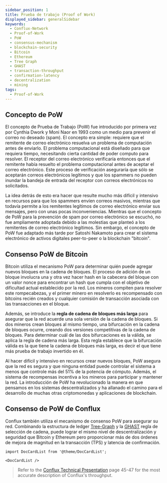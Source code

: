 ```yaml
---
sidebar_position: 1
title: Prueba de trabajo (Proof of Work)
displayed_sidebar: generalSidebar
keywords:
  - Conflux-Network
  - Proof-of-Work
  - PoW
  - consensus-mechanism
  - blockchain-security
  - Bitcoin
  - Ethereum
  - Tree Graph
  - GHAST
  - transaction-throughput
  - confirmation-latency
  - decentralization
  - mining
tags:
  - Proof-of-Work
---
```


## Concepto de PoW

El concepto de Prueba de Trabajo (PoW) fue introducido por primera vez por Cynthia Dwork y Moni Naor en 1993 como un medio para prevenir el correo no deseado (spam). El concepto era simple: requiere que el remitente de correo electrónico resuelva un problema de computación antes de enviarlo. El problema computacional está diseñado para que requiera tiempo, necesitando cierta cantidad de poder computo para resolver.  El receptor del correo electrónico verificaría entonces que el remitente había resuelto el problema computacional antes de aceptar el correo electrónico. Este proceso de verificación aseguraría que sólo se aceptarán correos electrónicos legítimos y que los spammers no pueden inundar la bandeja de entrada del receptor con correos electrónicos no solicitados.

La idea detrás de esto era hacer que resulte mucho más difícil y intensivo en recursos para que los spammers envíen correos masivos, mientras que todavía permite a los remitentes legítimos de correo electrónico enviar sus mensajes, pero con unas pocas inconveniencias. Mientras que el concepto de PoW para la prevención de spam por correo electrónico se escuchó, no fue ampliamente adoptada debido a las molestias que planteó a los remitentes de correo electrónico legítimos. Sin embargo, el concepto de PoW fue adaptado más tarde por Satoshi Nakamoto para crear el sistema electrónico de activos digitales peer-to-peer o la blockchain "bitcoin".

## Consenso PoW de Bitcoin

Bitcoin utiliza el mecanismo PoW para determinar quién puede agregar nuevos bloques en la cadena de bloques. El proceso de adición de un bloque involucra una y otra vez hacer hash en la cabecera del bloque con un valor nonce para encontrar un hash que cumpla con el objetivo de dificultad actual establecido por la red. Los mineros compiten para resolver este rompecabezas, y el primer minero en resolverlo es recompensado con bitcoins recién creados y cualquier comisión de transacción asociada con las transacciones en el bloque.

Además, se introduce la **regla de cadena de bloques más larga** para asegurar que la red acuerde una sola versión de la cadena de bloques. Si dos mineros crean bloques al mismo tiempo, una bifurcación en la cadena de bloques ocurre, creando dos versiones competitivas de la cadena de bloques. Para determinar cuál de las dos bifurcaciones es la válida, se aplica la regla de cadena más larga. Esta regla establece que la bifurcación válida es la que tiene la cadena de bloques más larga, es decir el que tiene más prueba de trabajo invertido en él.

Al hacer difícil y intensivo en recursos crear nuevos bloques, PoW asegura que la red es segura y que ninguna entidad puede controlar el sistema a menos que controle más del 51% de la potencia de cómputo. Además, el sistema de recompensas incentiva a los mineros para participar y mantener la red. La introducción de PoW ha revolucionado la manera en que pensamos en los sistemas descentralizados y ha allanado el camino para el desarrollo de muchas otras criptomonedas y aplicaciones de blockchain.

## Consenso de PoW de Conflux

Conflux también utiliza el mecanismo de consenso PoW para asegurar su red. Combinando la estructura de ledger [Tree-Graph](https://arxiv.org/pdf/1805.03870.pdf) y la [GHAST](https://confluxnetwork.medium.com/conflux-research-group-ghast-mechanism-adaptive-weight-ghast-explained-part-1-ffe8224a7282) regla de selección de cadena, puede lograr el mismo nivel de descentralización y seguridad que Bitcoin y Ethereum pero proporcionar más de dos órdenes de mejora de magnitud en la transacción (TPS) y latencia de confirmación. 

```mdx-code-block
import DocCardList from '@theme/DocCardList';

<DocCardList />
```

> Refer to the [Conflux Technical Presentation](https://confluxnetwork.org/files/Conflux_Technical_Presentation_20200309.pdf) page 45-47 for the most accurate description of Conflux's throughput.
